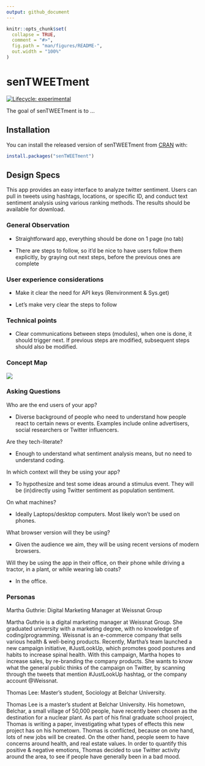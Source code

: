 ```yaml
---
output: github_document
---
```


<!-- README.md is generated from README.Rmd. Please edit that file -->

```r
knitr::opts_chunk$set(
  collapse = TRUE,
  comment = "#>",
  fig.path = "man/figures/README-",
  out.width = "100%"
)
```

# senTWEETment

<!-- badges: start -->
[![Lifecycle: experimental](https://img.shields.io/badge/lifecycle-experimental-orange.svg)](https://lifecycle.r-lib.org/articles/stages.html#experimental)
<!-- badges: end -->

The goal of senTWEETment is to ...

## Installation

You can install the released version of senTWEETment from [CRAN](https://CRAN.R-project.org) with:

``` r
install.packages("senTWEETment")
```

## Design Specs

This app provides an easy interface to analyze twitter sentiment. Users can pull in tweets using hashtags, locations, or specific ID, and conduct text sentiment analysis using various ranking methods. The results should be available for download.

### General Observation

- Straightforward app, everything should be done on 1 page (no tab)

- There are steps to follow, so it'd be nice to have users follow them explicitly, by graying out next steps, before the previous ones are complete


### User experience considerations

- Make it clear the need for API keys (Renvironment & Sys.get)

- Let's make very clear the steps to follow

### Technical points

- Clear communications between steps (modules), when one is done, it should trigger next. If previous steps are modified, subsequent steps should also be modified.

### Concept Map

![](https://www.figma.com/file/KnIro6aWjUj5KwMHlwTb93/senTWEETment?node-id=0%3A1)

### Asking Questions

Who are the end users of your app?

- Diverse background of people who need to understand how people react to certain news or events. Examples include online advertisers, social researchers or Twitter influencers.

Are they tech-literate?

- Enough to understand what sentiment analysis means, but no need to understand coding.

In which context will they be using your app?

- To hypothesize and test some ideas around a stimulus event. They will be (in)directly using Twitter sentiment as population sentiment.

On what machines?

- Ideally Laptops/desktop computers. Most likely won't be used on phones. 

What browser version will they be using?

- Given the audience we aim, they will be using recent versions of modern browsers. 

Will they be using the app in their office, on their phone while driving a tractor, in a plant, or while wearing lab coats?

- In the office.

### Personas

Martha Guthrie: Digital Marketing Manager at Weissnat Group

Martha Guthrie is a digital marketing manager at Weissnat Group. She graduated university with a marketing degree, with no knowledge of coding/programming. Weissnat is an e-commerce company that sells various health & well-being products. Recently, Martha's team launched a new campaign initiative, #JustLookUp, which promotes good postures and habits to increase spinal health. With this campaign, Martha hopes to increase sales, by re-branding the company products. She wants to know what the general public thinks of the campaign on Twitter, by scanning through the tweets that mention #JustLookUp hashtag, or the company account @Weissnat.

Thomas Lee: Master's student, Sociology at Belchar University.

Thomas Lee is a master's student at Belchar University. His hometown, Belchar, a small village of 50,000 people, have recently been chosen as the destination for a nuclear plant. As part of his final graduate school project, Thomas is writing a paper, investigating what types of effects this new project has on his hometown. Thomas is conflicted, because on one hand, lots of new jobs will be created. On the other hand, people seem to have concerns around health, and real estate values. In order to quantify this positive & negative emotions, Thomas decided to use Twitter activity around the area, to see if people have generally been in a bad mood.
